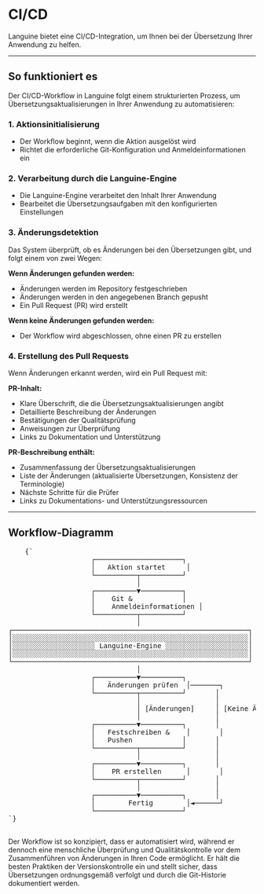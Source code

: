 # CI/CD

Languine bietet eine CI/CD-Integration, um Ihnen bei der Übersetzung Ihrer Anwendung zu helfen.

---

## So funktioniert es

Der CI/CD-Workflow in Languine folgt einem strukturierten Prozess, um Übersetzungsaktualisierungen in Ihrer Anwendung zu automatisieren:

### 1. Aktionsinitialisierung
- Der Workflow beginnt, wenn die Aktion ausgelöst wird
- Richtet die erforderliche Git-Konfiguration und Anmeldeinformationen ein

### 2. Verarbeitung durch die Languine-Engine
- Die Languine-Engine verarbeitet den Inhalt Ihrer Anwendung
- Bearbeitet die Übersetzungsaufgaben mit den konfigurierten Einstellungen

### 3. Änderungsdetektion
Das System überprüft, ob es Änderungen bei den Übersetzungen gibt, und folgt einem von zwei Wegen:

**Wenn Änderungen gefunden werden:**
- Änderungen werden im Repository festgeschrieben
- Änderungen werden in den angegebenen Branch gepusht
- Ein Pull Request (PR) wird erstellt

**Wenn keine Änderungen gefunden werden:**
- Der Workflow wird abgeschlossen, ohne einen PR zu erstellen

### 4. Erstellung des Pull Requests
Wenn Änderungen erkannt werden, wird ein Pull Request mit:

**PR-Inhalt:**
- Klare Überschrift, die die Übersetzungsaktualisierungen angibt
- Detaillierte Beschreibung der Änderungen
- Bestätigungen der Qualitätsprüfung
- Anweisungen zur Überprüfung
- Links zu Dokumentation und Unterstützung

**PR-Beschreibung enthält:**
- Zusammenfassung der Übersetzungsaktualisierungen
- Liste der Änderungen (aktualisierte Übersetzungen, Konsistenz der Terminologie)
- Nächste Schritte für die Prüfer
- Links zu Dokumentations- und Unterstützungsressourcen

---

## Workflow-Diagramm

<div className="flex flex-col items-center justify-center p-4 h-[400px] sm:h-[500px] md:h-[650px]">
  <pre
    className="p-4 text-sm leading-5 mb-4 scale-[0.5] sm:scale-[0.65] md:scale-90 transform-gpu"
    style={{
      fontFamily: "monospace",
      whiteSpace: "pre",
      textAlign: "left",
    }}
  >
    {`
                    ┌─────────────────────┐
                    │   Aktion startet     │
                    └──────────┬──────────┘
                               │
                    ┌──────────▼──────────┐
                    │    Git &            │
                    │    Anmeldeinformationen │
                    └──────────┬──────────┘
                               │
┌─────────────────────────────────────────────────────────┐
│░░░░░░░░░░░░░░░░░░░░░░░░░░░░░░░░░░░░░░░░░░░░░░░░░░░░░░░░░│
│░░░░░░░░░░░░░░░░░░░░ Languine-Engine ░░░░░░░░░░░░░░░░░░░░│
│░░░░░░░░░░░░░░░░░░░░░░░░░░░░░░░░░░░░░░░░░░░░░░░░░░░░░░░░░│
└─────────────────────────────────────────────────────────┘
                               │
                    ┌──────────▼──────────┐
                    │   Änderungen prüfen  │───────┐
                    └──────────┬──────────┘       │
                               │                  │
                               │ [Änderungen]     │ [Keine Änderungen]
                               │                  │
                    ┌──────────▼──────────┐       │
                    │   Festschreiben &    │       │
                    │   Pushen            │       │
                    └──────────┬──────────┘       │
                               │                  │
                    ┌──────────▼──────────┐       │
                    │    PR erstellen      │       │
                    └──────────┬──────────┘       │
                               │                  │
                    ┌──────────▼──────────┐       │
                    │        Fertig        │◄──────┘
                    └─────────────────────┘
`}
  </pre>
</div>

Der Workflow ist so konzipiert, dass er automatisiert wird, während er dennoch eine menschliche Überprüfung und Qualitätskontrolle vor dem Zusammenführen von Änderungen in Ihren Code ermöglicht. Er hält die besten Praktiken der Versionskontrolle ein und stellt sicher, dass Übersetzungen ordnungsgemäß verfolgt und durch die Git-Historie dokumentiert werden.
